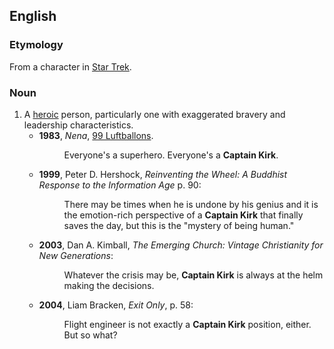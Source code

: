 ==English==

===Etymology===
From a character in [[w:Star Trek|Star Trek]].

===Noun===
{{en-noun|sg=[[Captain]] [[Kirk]]|<nowiki/>''not used in plural''}}
# A [[heroic]] person, particularly one with exaggerated bravery and leadership characteristics.
#*'''1983''', ''Nena'', [[w:99 Luftballons|99 Luftballons]].
#*:Everyone's a superhero. Everyone's a '''Captain Kirk'''.
#*'''1999''', Peter D. Hershock, ''Reinventing the Wheel: A Buddhist Response to the Information Age'' p. 90:
#*:There may be times when he is undone by his genius and it is the emotion-rich perspective of a '''Captain Kirk''' that finally saves the day, but this is the "mystery of being human."
#*'''2003''', Dan A. Kimball, ''The Emerging Church: Vintage Christianity for New Generations'':
#*:Whatever the crisis may be, '''Captain Kirk''' is always at the helm making the decisions. 
#*'''2004''', Liam Bracken, ''Exit Only'', p. 58:
#*:Flight engineer is not exactly a '''Captain Kirk''' position, either. But so what?